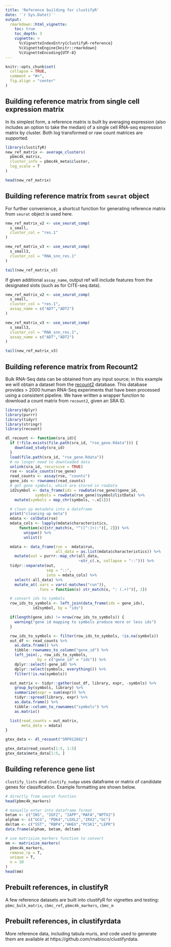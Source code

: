 ```yaml
---
title: 'Reference building for clustifyR'
date: '`r Sys.Date()`'
output:
  rmarkdown::html_vignette:
    toc: true
    toc_depth: 3
    vignette: >
      %\VignetteIndexEntry{clustifyR-reference}
      %\VignetteEngine{knitr::rmarkdown}
      %\VignetteEncoding{UTF-8}
---
```


```r
knitr::opts_chunk$set(
  collapse = TRUE,
  comment = "#>",
  fig.align = "center"
)
```

## Building reference matrix from single cell expression matrix

In its simplest form, a reference matrix is built by averaging expression (also includes an option to take the median) of a single cell RNA-seq expression matrix by cluster. Both log transformed or raw count matrices are supported.

```r
library(clustifyR)
new_ref_matrix <- average_clusters(
  pbmc4k_matrix, 
  cluster_info = pbmc4k_meta$cluster,
  log_scale = T
)

head(new_ref_matrix)
```

## Building reference matrix from `seurat` object

For further convenience, a shortcut function for generating reference matrix from  `seurat` object is used here.

```r
new_ref_matrix_v2 <- use_seurat_comp(
  s_small,
  cluster_col = "res.1"
)

new_ref_matrix_v3 <- use_seurat_comp(
  s_small3,
  cluster_col = "RNA_snn_res.1"
)

tail(new_ref_matrix_v3)
```

If given additional `assay_name`, output ref will include features from the designated slots (such as for CITE-seq data).

```r
new_ref_matrix_v2 <- use_seurat_comp(
  s_small,
  cluster_col = "res.1",
  assay_name = c("ADT","ADT2")
)

new_ref_matrix_v3 <- use_seurat_comp(
  s_small3,
  cluster_col = "RNA_snn_res.1",
  assay_name = c("ADT","ADT2")
)

tail(new_ref_matrix_v3)
```

## Building reference matrix from Recount2

Bulk RNA-Seq data can be obtained from any input source; in this example we will obtain a dataset from the [recount2](https://jhubiostatistics.shinyapps.io/recount/) database. This database provides > 2000 human RNA-Seq experiments that have been processed using a consistent pipeline. We have written a wrapper function to download a count matrix from `recount2`, given an SRA ID. 

```r
library(dplyr)
library(purrr)
library(tidyr)
library(stringr)
library(recount)

dl_recount <- function(sra_id){
  if (!file.exists(file.path(sra_id, "rse_gene.Rdata"))) {
    download_study(sra_id)
  }
  load(file.path(sra_id, "rse_gene.Rdata"))
  # no longer need to downloaded data
  unlink(sra_id, recursive = TRUE)
  rse <- scale_counts(rse_gene)
  read_counts <- assay(rse, "counts")
  gene_ids <- rownames(read_counts)
  # get gene symbols, which are stored in rowData
  id2symbol <- data_frame(ids = rowData(rse_gene)$gene_id,
             symbols = rowData(rse_gene)$symbol@listData) %>%
    mutate(symbols = map_chr(symbols, ~.x[1]))

  # clean up metadata into a dataframe
  print("cleaning up meta")
  mdata <- colData(rse)
  mdata_cols <- lapply(mdata$characteristics,
      function(x){str_match(x, "^([^:]+):")[, 2]}) %>%
        unique() %>%
        unlist()

  mdata <- data_frame(run =  mdata$run,
                      all_data = as.list(mdata$characteristics)) %>%
    mutate(out = purrr::map_chr(all_data,
                                ~str_c(.x, collapse = "::"))) %>%
  tidyr::separate(out,
                  sep = "::",
                  into = mdata_cols) %>%
    select(-all_data) %>%
    mutate_at(.vars = vars(-matches("run")),
              .funs = function(x) str_match(x, ": (.+)")[, 2])

  # convert ids to symbols
  row_ids_to_symbols <- left_join(data_frame(ids = gene_ids),
            id2symbol, by = "ids")

  if(length(gene_ids) != nrow(row_ids_to_symbols)) {
    warning("gene id mapping to symbols produce more or less ids")
  }

  row_ids_to_symbols <- filter(row_ids_to_symbols, !is.na(symbols))
  out_df <- read_counts %>%
    as.data.frame() %>%
    tibble::rownames_to_column("gene_id") %>%
    left_join(., row_ids_to_symbols,
              by = c("gene_id" = "ids")) %>%
    dplyr::select(-gene_id) %>%
    dplyr::select(symbols, everything()) %>%
    filter(!is.na(symbols))

  out_matrix <- tidyr::gather(out_df, library, expr, -symbols) %>%
    group_by(symbols, library) %>%
    summarize(expr = sum(expr)) %>%
    tidyr::spread(library, expr) %>%
    as.data.frame() %>%
    tibble::column_to_rownames("symbols") %>%
    as.matrix()

  list(read_counts = out_matrix,
       meta_data = mdata)
}

gtex_data <- dl_recount("SRP012682")

gtex_data$read_counts[1:5, 1:5]
gtex_data$meta_data[1:5, ]
```

## Building reference gene list

`clustify_lists` and `clustify_nudge` uses dataframe or matrix of candidate genes for classification. Example formatting are shown below.

```r
# directly from seurat function
head(pbmc4k_markers)

# manually enter into dataframe format
betam <- c("INS", "IGF2", "IAPP","MAFA","NPTX2")
alpham <- c("GCG", "PDK4","LOXL2","IRX2","GC")
deltam <- c("SST", "RBP4","HHEX","PCSK1","LEPR")
data.frame(alpham, betam, deltam)

# use matrixize_markers function to convert
mm <- matrixize_markers(
  pbmc4k_markers, 
  remove_rp = T, 
  unique = T, 
  n = 10
)
head(mm)
```

## Prebuilt references, in clustifyR

A few reference datasets are built into clustifyR for vignettes and testing:
`pbmc_bulk_matrix`,
`cbmc_ref`,
`pbmc4k_markers`,
`cbmc_m`

## Prebuilt references, in clustifyrdata

More reference data, including tabula muris, and code used to generate them are available at https://github.com/rnabioco/clustifyrdata.
